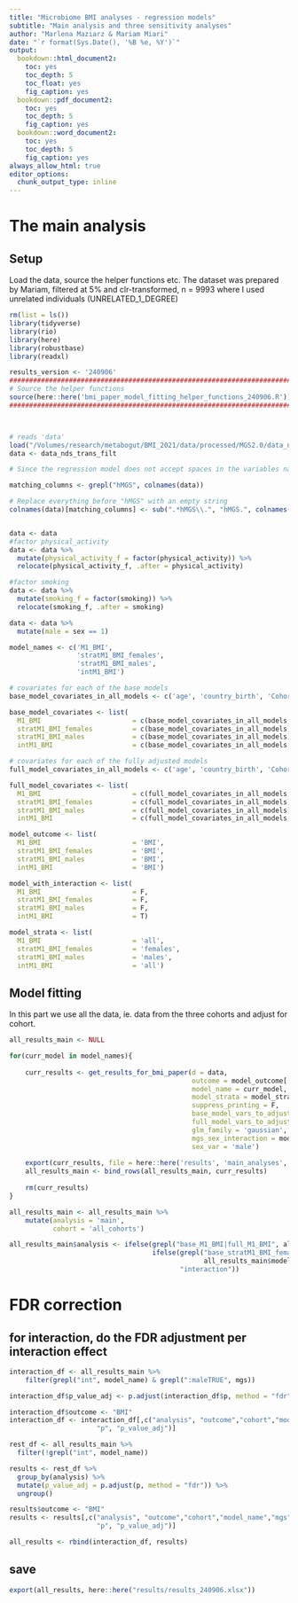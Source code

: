 ```yaml
---
title: "Microbiome BMI analyses - regression models"
subtitle: "Main analysis and three sensitivity analyses"
author: "Marlena Maziarz & Mariam Miari"
date: "`r format(Sys.Date(), '%B %e, %Y')`"
output:
  bookdown::html_document2:
    toc: yes
    toc_depth: 5
    toc_float: yes
    fig_caption: yes
  bookdown::pdf_document2:
    toc: yes
    toc_depth: 5
    fig_caption: yes
  bookdown::word_document2:
    toc: yes
    toc_depth: 5
    fig_caption: yes
always_allow_html: true
editor_options: 
  chunk_output_type: inline
---
```


# The main analysis

## Setup
Load the data, source the helper functions etc. The dataset was prepared by Mariam, filtered at 5% and clr-transformed, n = 9993 where I used unrelated individuals (UNRELATED_1_DEGREE) 

```r
rm(list = ls())
library(tidyverse)
library(rio)
library(here)
library(robustbase)
library(readxl)

results_version <- '240906'
##################################################################################################################################
# Source the helper functions
source(here::here('bmi_paper_model_fitting_helper_functions_240906.R')) # NOTE THE VERSION, make sure it's the right one!
##################################################################################################################################



# reads 'data' 
load("/Volumes/research/metabogut/BMI_2021/data/processed/MGS2.0/data_nds_filt_CLRtrans_9993_updated250208.RData")
data <- data_nds_trans_filt

# Since the regression model does not accept spaces in the variables names being regressed I will take the mgs ID only and run the regression model with it

matching_columns <- grepl("hMGS", colnames(data))

# Replace everything before "hMGS" with an empty string
colnames(data)[matching_columns] <- sub(".*hMGS\\.", "hMGS.", colnames(data)[matching_columns])


data <- data
#factor physical_activity
data <- data %>%
  mutate(physical_activity_f = factor(physical_activity)) %>%
  relocate(physical_activity_f, .after = physical_activity)

#factor smoking
data <- data %>%
  mutate(smoking_f = factor(smoking)) %>%
  relocate(smoking_f, .after = smoking)

data <- data %>% 
  mutate(male = sex == 1)
```



```r
model_names <- c('M1_BMI',
                 'stratM1_BMI_females',
                 'stratM1_BMI_males',
                 'intM1_BMI')

# covariates for each of the base models
base_model_covariates_in_all_models <- c('age', 'country_birth', 'Cohort')

base_model_covariates <- list(
  M1_BMI                       = c(base_model_covariates_in_all_models, 'male'),
  stratM1_BMI_females          = c(base_model_covariates_in_all_models),
  stratM1_BMI_males            = c(base_model_covariates_in_all_models),
  intM1_BMI                    = c(base_model_covariates_in_all_models, 'male'))

# covariates for each of the fully adjusted models
full_model_covariates_in_all_models <- c('age', 'country_birth', 'Cohort', 'physical_activity_f', 'smoking_f', 'metformin', 'diab_diag', 'Fiber')

full_model_covariates <- list(
  M1_BMI                       = c(full_model_covariates_in_all_models, 'male'),
  stratM1_BMI_females          = c(full_model_covariates_in_all_models),
  stratM1_BMI_males            = c(full_model_covariates_in_all_models),
  intM1_BMI                    = c(full_model_covariates_in_all_models, 'male'))

model_outcome <- list(
  M1_BMI                       = 'BMI',
  stratM1_BMI_females          = 'BMI',
  stratM1_BMI_males            = 'BMI',
  intM1_BMI                    = 'BMI')

model_with_interaction <- list(
  M1_BMI                       = F,
  stratM1_BMI_females          = F,
  stratM1_BMI_males            = F,
  intM1_BMI                    = T)

model_strata <- list(
  M1_BMI                       = 'all',
  stratM1_BMI_females          = 'females',
  stratM1_BMI_males            = 'males',
  intM1_BMI                    = 'all')
```


## Model fitting

In this part we use all the data, ie. data from the three cohorts and adjust for cohort.

```r
all_results_main <- NULL

for(curr_model in model_names){
    
    curr_results <- get_results_for_bmi_paper(d = data,
                                              outcome = model_outcome[[curr_model]], 
                                              model_name = curr_model,
                                              model_strata = model_strata[[curr_model]],
                                              suppress_printing = F,
                                              base_model_vars_to_adjust_for = base_model_covariates[[curr_model]],
                                              full_model_vars_to_adjust_for = full_model_covariates[[curr_model]],
                                              glm_family = 'gaussian', # with glmrob() method = "Mqle" is added
                                              mgs_sex_interaction = model_with_interaction[[curr_model]],
                                              sex_var = 'male')
    
    export(curr_results, file = here::here('results', 'main_analyses', paste0(curr_model, '_results_', results_version, '.xlsx')))
    all_results_main <- bind_rows(all_results_main, curr_results)
    
    rm(curr_results)
}

all_results_main <- all_results_main %>%
    mutate(analysis = 'main',
           cohort = 'all_cohorts') 

```

```r
all_results_main$analysis <- ifelse(grepl("base_M1_BMI|full_M1_BMI", all_results_main$model_name), "all", 
                                    ifelse(grepl("base_stratM1_BMI_females|full_stratM1_BMI_females|base_stratM1_BMI_males|full_stratM1_BMI_males",
                                                 all_results_main$model_name), "sex_stratification",
                                           "interaction"))
```

# FDR correction
## for interaction, do the FDR adjustment per interaction effect
```r
interaction_df <- all_results_main %>%
    filter(grepl("int", model_name) & grepl(":maleTRUE", mgs))

interaction_df$p_value_adj <- p.adjust(interaction_df$p, method = "fdr") # correct interaction results alone (int effect only)

interaction_df$outcome <- "BMI"
interaction_df <- interaction_df[,c("analysis", "outcome","cohort","model_name","mgs","n_obs","est","se","ci_low","ci_high",
                      "p", "p_value_adj")]

rest_df <- all_results_main %>%
  filter(!grepl("int", model_name))

results <- rest_df %>%
  group_by(analysis) %>%
  mutate(p_value_adj = p.adjust(p, method = "fdr")) %>%
  ungroup()

results$outcome <- "BMI"
results <- results[,c("analysis", "outcome","cohort","model_name","mgs","n_obs","est","se","ci_low","ci_high",
                      "p", "p_value_adj")]

all_results <- rbind(interaction_df, results)

```

## save
```r
export(all_results, here::here("results/results_240906.xlsx"))
```


